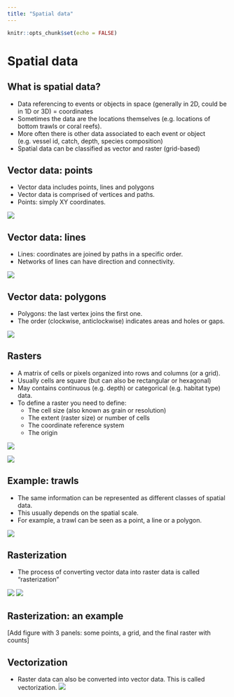 ```yaml
---
title: "Spatial data"
---
```


```r
knitr::opts_chunk$set(echo = FALSE)
```
# Spatial data
## What is spatial data?
- Data referencing to events or objects in space (generally in 2D, could be  in 1D or
  3D) = coordinates
- Sometimes the data are the locations themselves (e.g. locations of bottom trawls or
  coral reefs).
- More often there is other data associated to each event or object (e.g. vessel id,
  catch, depth, species composition)
- Spatial data can be classified as vector and raster (grid-based)

## Vector data: points

- Vector data includes points, lines and polygons
- Vector data is comprised of vertices and paths.
- Points: simply XY coordinates.

![](./images/example_points.png)

## Vector data: lines

- Lines: coordinates are joined by paths in a specific order.
- Networks of lines can have direction and connectivity.

![](./images/example_lines.png)

## Vector data: polygons

- Polygons: the last vertex joins the first one.
- The order (clockwise, anticlockwise) indicates areas and holes or gaps.

![](./images/example_polygons.png)

## Rasters

- A matrix of cells or pixels organized into rows and columns (or a grid).
- Usually cells are square (but can also be rectangular or hexagonal)
- May contains continuous (e.g. depth) or categorical (e.g.
  habitat type) data.
- To define a raster you need to define:
  - The cell size (also known as grain or resolution)
  - The extent (raster size) or number of cells
  - The coordinate reference system
  - The origin

![](./images/raster.png)

![](./images/oceancolor.png)

## Example: trawls
- The same information can be represented as different classes of spatial data.
- This usually depends on the spatial scale.
- For example, a trawl can be seen as a point, a line or a polygon.

![](./images/trawl.png)

## Rasterization
- The process of converting vector data into raster data is called "rasterization"

![](./images/rasterize.gif)
![](./images/rasterize2.png)



## Rasterization: an example
[Add figure with 3 panels: some points, a grid, and the final raster with counts]


## Vectorization
- Raster data can also be converted into vector data.  This is called vectorization.
![](./images/vectorize.gif)
